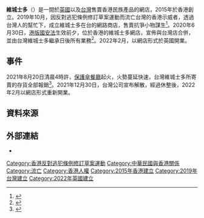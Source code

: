 {{Infobox_Company
|company_name = 維城士多
| name_en = Victoria Store
|company_logo = 
|company_type = 
|local_code_name =
|local_code = 
|foundation = {{Start date and age|2015|6|9}}
|trading_name = 
|location = {{flag|台灣}}<br>
{{flag|UK}}
|area_served= {{flag|世界}}
|industry = 
|founder = 
|key_people = 
|profit =
|assets = 
|market_value =
|num_employees =
|revenue =
|capital = 
|products = [[旗幟|旗幟]]
|parent =
|subsid =
|homepage = {{URL|https://www.victoriastorehk.wordpress.com}}
}}
{{Infobox_Company
|company_name = 台灣維城士多有限公司
| name_en = Taiwan Victoria Store Co. Ltd
|company_logo = 
|company_type = 已解散公司
|local_code_name = TW
|local_code = 83483523
|foundation = 2020年3月19日
|defunct = 2021年12月30日
|trading_name = 台灣維城士多
|location = {{flag|台灣}}
|area_served= 
|industry = 
|founder = 
|key_people = [[陶貞穎|陶貞穎]]
|profit =
|assets = 
|market_value =
|num_employees =
|revenue =
|capital = 
|products = 產品設計業、其他設計業、模具製造業
|parent =
|subsid =
|homepage = 
|footnotes        = 解散{{small| (110年12月30日新北府經司字 第1108094496號)}}
}}

'''維城士多'''（{{Lang-en|'''Victoria Store'''}}）是一間於[[英國|英國]]以及[[台灣|台灣]]售賣香港民族產品的網店，2015年於香港創立。2019年10月，因反對逃犯條例修訂草案運動而流亡台灣的香港示威者，透過台灣人的幫忙下，成立維城士多在台的網路商店，售賣抗爭小物謀生<ref>{{cite web |url=https://www.mirrormedia.mg/story/20200625pol008/ |title=【無期的歸期8】廢青變形記 |publisher=[[鏡週刊|鏡週刊]] |date=2020-06-28 |accessdate=2020-07-05 |archive-date=2020-07-05 |archive-url=https://web.archive.org/web/20200705135040/https://www.mirrormedia.mg/story/20200625pol008/ |dead-url=no }}</ref>。2020年6月30日，[[港版國安法|港版國安法]]生效前夕，位於香港的維城士多網店，宣佈與台灣店合併，並由台灣維城士多繼承日後所有業務<ref>{{cite web|url=https://hk.appledaily.com/breaking/20200703/EDEN3FDBWRMGMSYDTRJ6LXYMVI//|title=【白色恐怖】抗爭T恤物品紛下架 維城士多撤離香港 公仔生產者也憂慮|publisher=[[蘋果日報_(香港)|蘋果日報 (香港)]]|date=2020-07-03|accessdate=2020-07-05|archive-date=2020-07-05|archive-url=https://web.archive.org/web/20200705124414/https://hk.appledaily.com/breaking/20200703/EDEN3FDBWRMGMSYDTRJ6LXYMVI//|dead-url=no}}</ref>。2022年2月，以網店形式於英國開業。

== 事件 ==
2021年8月20日清晨4時許，[[保護傘_(餐廳)|保護傘餐廳]]起火，火勢蔓延快速，台灣維城士多所寄賣的存貨全部報銷<ref>{{cite web|url=https://www.rfa.org/cantonese/news/htm/tw-aegis-08202021125151.html|title=台灣「保護傘」精品店起火　疫下流亡港人更顯無助|publisher=[[自由亞洲電台|自由亞洲電台]]|date=2021-08-20|accessdate=2022-03-30|dead-url=no}}</ref>。2021年12月30日，台灣公司宣布解散，經過休整後，2022年2月以網店形式重新開業。

== 資料來源 ==
{{reflist}}

== 外部連結 ==
* {{Facebook page|victoriastorehk}}


{{香港逃犯條例爭議}}

[[Category:香港反對逃犯條例修訂草案運動|Category:香港反對逃犯條例修訂草案運動]]
[[Category:中華民國與香港關係|Category:中華民國與香港關係]]
[[Category:流亡|Category:流亡]]
[[Category:香港人權|Category:香港人權]]
[[Category:2015年香港建立|Category:2015年香港建立]]
[[Category:2019年台灣建立|Category:2019年台灣建立]]
[[Category:2022年英國建立|Category:2022年英國建立]]